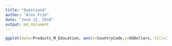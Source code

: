 ```yaml
---
title: "Question4"
author: "Alex Frye"
date: "June 12, 2016"
output: md_document
---
```


```R

ggplot(data=Products_M_Education, aes(x=CountryCode,y=USDollars, fill=Income.Group)) + geom_bar(stat="identity") + ggtitle("GDP by Country") + theme(axis.text.x=element_text(angle=90,hjust=1))

```

